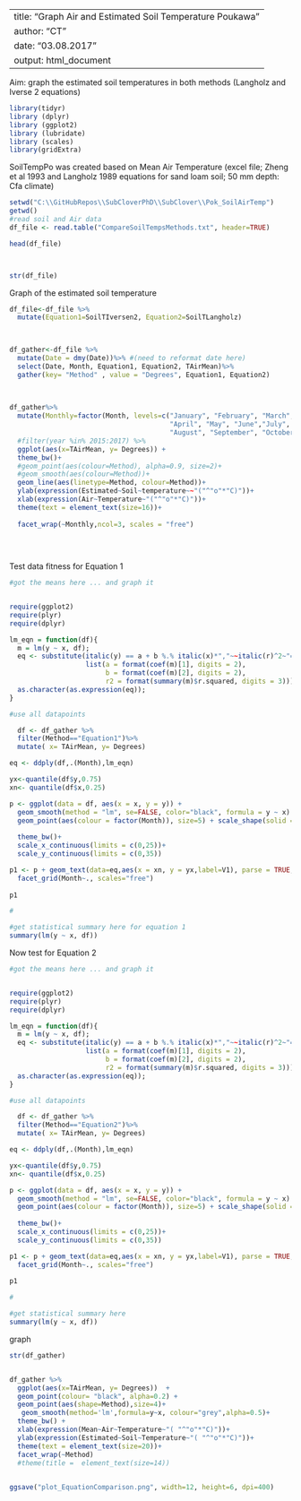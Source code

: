 
---
title: "Graph Air and Estimated Soil Temperature Poukawa "
author: "CT"
date: "03.08.2017"
output: html_document
---
Aim: graph the estimated soil temperatures in both methods (Langholz and Iverse 2 equations)

```r
library(tidyr)
library (dplyr)
library (ggplot2)
library (lubridate)
library (scales)
library(gridExtra)
```

SoilTempPo was created based on Mean Air Temperature (excel file; Zheng et al 1993 and Langholz 1989 equations for sand loam soil; 50 mm depth: Cfa climate)

```r

setwd("C:\\GitHubRepos\\SubCloverPhD\\SubClover\\Pok_SoilAirTemp")
getwd()
#read soil and Air data 
df_file <- read.table("CompareSoilTempsMethods.txt", header=TRUE)

head(df_file)



str(df_file)


```

Graph of the estimated  soil temperature 
 
```r

df_file<-df_file %>% 
  mutate(Equation1=SoilTIversen2, Equation2=SoilTLangholz) 
 


df_gather<-df_file %>%
  mutate(Date = dmy(Date))%>% #(need to reformat date here)
  select(Date, Month, Equation1, Equation2, TAirMean)%>%
  gather(key= "Method" , value = "Degrees", Equation1, Equation2)
  
  

```


```r

df_gather%>% 
  mutate(Monthly=factor(Month, levels=c("January", "February", "March",
                                        "April", "May", "June","July",
                                        "August", "September", "October" , "November", "December")))%>%
  #filter(year %in% 2015:2017) %>%
  ggplot(aes(x=TAirMean, y= Degrees)) +
  theme_bw()+
  #geom_point(aes(colour=Method), alpha=0.9, size=2)+
  #geom_smooth(aes(colour=Method))+
  geom_line(aes(linetype=Method, colour=Method))+
  ylab(expression(Estimated~Soil~temperature~~"("^"o"*"C)"))+
  xlab(expression(Air~Temperature~"("^"o"*"C)"))+
  theme(text = element_text(size=16))+
  
  facet_wrap(~Monthly,ncol=3, scales = "free")
  
  
 

```

Test data fitness for Equation 1 


```r

#got the means here ... and graph it


require(ggplot2)
require(plyr)
require(dplyr)

lm_eqn = function(df){
  m = lm(y ~ x, df);
  eq <- substitute(italic(y) == a + b %.% italic(x)*","~~italic(r)^2~"="~r2, 
                   list(a = format(coef(m)[1], digits = 2), 
                        b = format(coef(m)[2], digits = 2), 
                        r2 = format(summary(m)$r.squared, digits = 3)))
  as.character(as.expression(eq));                 
}

#use all datapoints 

  df <- df_gather %>%
  filter(Method=="Equation1")%>%
  mutate( x= TAirMean, y= Degrees)

eq <- ddply(df,.(Month),lm_eqn)

yx<-quantile(df$y,0.75)
xn<- quantile(df$x,0.25)

p <- ggplot(data = df, aes(x = x, y = y)) +
  geom_smooth(method = "lm", se=FALSE, color="black", formula = y ~ x) +
  geom_point(aes(colour = factor(Month)), size=5) + scale_shape(solid = FALSE)+ 
  
  theme_bw()+
  scale_x_continuous(limits = c(0,25))+
  scale_y_continuous(limits = c(0,35))

p1 <- p + geom_text(data=eq,aes(x = xn, y = yx,label=V1), parse = TRUE, inherit.aes=FALSE) + 
  facet_grid(Month~., scales="free")
  
p1

# 

```


```r

#get statistical summary here for equation 1  
summary(lm(y ~ x, df))


```


Now  test for Equation 2 

```r

#got the means here ... and graph it


require(ggplot2)
require(plyr)
require(dplyr)

lm_eqn = function(df){
  m = lm(y ~ x, df);
  eq <- substitute(italic(y) == a + b %.% italic(x)*","~~italic(r)^2~"="~r2, 
                   list(a = format(coef(m)[1], digits = 2), 
                        b = format(coef(m)[2], digits = 2), 
                        r2 = format(summary(m)$r.squared, digits = 3)))
  as.character(as.expression(eq));                 
}

#use all datapoints 

  df <- df_gather %>%
  filter(Method=="Equation2")%>%
  mutate( x= TAirMean, y= Degrees)

eq <- ddply(df,.(Month),lm_eqn)

yx<-quantile(df$y,0.75)
xn<- quantile(df$x,0.25)

p <- ggplot(data = df, aes(x = x, y = y)) +
  geom_smooth(method = "lm", se=FALSE, color="black", formula = y ~ x) +
  geom_point(aes(colour = factor(Month)), size=5) + scale_shape(solid = FALSE)+ 
  
  theme_bw()+
  scale_x_continuous(limits = c(0,25))+
  scale_y_continuous(limits = c(0,35))

p1 <- p + geom_text(data=eq,aes(x = xn, y = yx,label=V1), parse = TRUE, inherit.aes=FALSE) + 
  facet_grid(Month~., scales="free")
  
p1

# 

```



```r

#get statistical summary here 
summary(lm(y ~ x, df))


```

graph 

```r

str(df_gather)


df_gather %>%
  ggplot(aes(x=TAirMean, y= Degrees))  +
  geom_point(colour= "black", alpha=0.2) +
  geom_point(aes(shape=Method),size=4)+
   geom_smooth(method='lm',formula=y~x, colour="grey",alpha=0.5)+
  theme_bw() +
  xlab(expression(Mean~Air~Temperature~"( "^"o"*"C)"))+ 
  ylab(expression(Estimated~Soil~Temperature~"( "^"o"*"C)"))+
  theme(text = element_text(size=20))+
  facet_wrap(~Method)
  #theme(title =  element_text(size=14))
  

ggsave("plot_EquationComparison.png", width=12, height=6, dpi=400)
```






